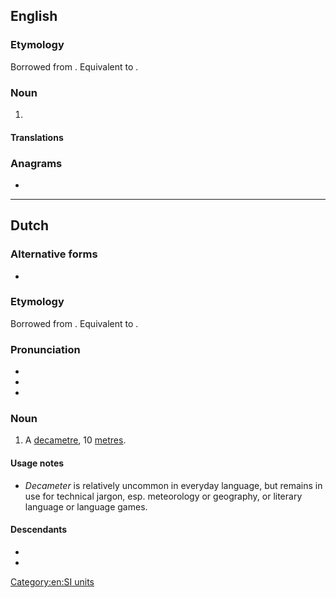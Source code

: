 {{also|deca-meter}}
==English==

===Etymology===
Borrowed from {{bor|en|fr|décamètre}}. Equivalent to {{prefix|en|deca|meter}}.

===Noun===
{{en-noun}}

# {{alternative spelling of|en|decametre|from=US}}

====Translations====
{{trans-see|decametre}}

===Anagrams===
* {{anagrams|en|a=acdeeemrt|decametre}}

[[Category:en:SI units]]

----

==Dutch==

===Alternative forms===
* {{l|nl|dekameter}} {{q|superseded}}

===Etymology===
Borrowed from {{bor|nl|fr|décamètre}}. Equivalent to {{pre|nl|deca|meter}}.

===Pronunciation===
* {{IPA|nl|/ˈdeː.kaːˌmeː.tər/}}
* {{audio|nl|Nl-decameter.ogg|Audio}}
* {{hyphenation|nl|de|ca|me|ter}}

===Noun===
{{nl-noun|m|-s|-}}

# A [[decametre]], 10 [[metre]]s.

====Usage notes====
* ''Decameter'' is relatively uncommon in everyday language, but remains in use for technical jargon, esp. meteorology or geography, or literary language or language games.

====Descendants====
* {{desc|id|dekameter|dèkamètêr|bor=1}}
* {{desc|pap|dekameter|bor=1}}